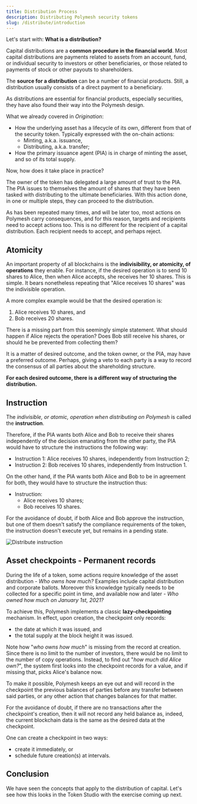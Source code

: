 ```yaml
---
title: Distribution Process
description: Distributing Polymesh security tokens
slug: /distribute/introduction
---
```


Let's start with: **What is a distribution?**

Capital distributions are a **common procedure in the financial world**. Most capital distributions are payments related to assets from an account, fund, or individual security to investors or other beneficiaries, or those related to payments of stock or other payouts to shareholders.

The **source for a distribution** can be a number of financial products. Still, a distribution usually consists of a direct payment to a beneficiary.

As distributions are essential for financial products, especially securities, they have also found their way into the Polymesh design.

What we already covered in _Origination_:

* How the underlying asset has a lifecycle of its own, different from that of the security token. Typically expressed with the on-chain actions:
    * Minting, a.k.a. issuance,
    * Distributing, a.k.a. transfer;
* How the primary issuance agent (PIA) is in charge of minting the asset, and so of its total supply.

Now, how does it take place in practice?

The owner of the token has delegated a large amount of trust to the PIA. The PIA issues to themselves the amount of shares that they have been tasked with distributing to the ultimate beneficiaries. With this action done, in one or multiple steps, they can proceed to the distribution.

As has been repeated many times, and will be later too, most actions on Polymesh carry consequences, and for this reason, targets and recipients need to accept actions too. This is no different for the recipient of a capital distribution. Each recipient needs to accept, and perhaps reject.

## Atomicity

An important property of all blockchains is the **indivisibility, or atomicity, of operations** they enable. For instance, if the desired operation is to send 10 shares to Alice, then when Alice accepts, she receives her 10 shares. This is simple. It bears nonetheless repeating that "Alice receives 10 shares" was the indivisible operation.

A more complex example would be that the desired operation is:

1. Alice receives 10 shares, and
2. Bob receives 20 shares.

There is a missing part from this seemingly simple statement. What should happen if Alice rejects the operation? Does Bob still receive his shares, or should he be prevented from collecting them?

It is a matter of desired outcome, and the token owner, or the PIA, may have a preferred outcome. Perhaps, giving a veto to each party is a way to record the consensus of all parties about the shareholding structure.

**For each desired outcome, there is a different way of structuring the distribution.**

## Instruction

The _indivisible, or atomic, operation when distributing on Polymesh_ is called the **instruction**.

Therefore, if the PIA wants both Alice and Bob to receive their shares independently of the decision emanating from the other party, the PIA would have to structure the instructions the following way:

* Instruction 1: Alice receives 10 shares, independently from Instruction 2;
* Instruction 2: Bob receives 10 shares, independently from Instruction 1.

On the other hand, if the PIA wants both Alice and Bob to be in agreement for both, they would have to structure the instruction thus:

* Instruction:
    * Alice receives 10 shares;
    * Bob receives 10 shares.

For the avoidance of doubt, if both Alice and Bob approve the instruction, but one of them doesn't satisfy the compliance requirements of the token, the instruction doesn't execute yet, but remains in a pending state.

![Distribute instruction](/images/distribution-instruction.png)

## Asset checkpoints - Permanent records

During the life of a token, some actions require knowledge of the asset distribution - _Who owns how much?_ Examples include capital distribution and corporate ballots. Moreover this knowledge typically needs to be collected for a specific point in time, and available now and later - _Who owned how much on January 1st, 2021?_

To achieve this, Polymesh implements a classic **lazy-checkpointing** mechanism. In effect, upon creation, the checkpoint only records:

* the date at which it was issued, and
* the total supply at the block height it was issued.

Note how "_who owns how much_" is missing from the record at creation. Since there is no limit to the number of investors, there would be no limit to the number of copy operations. Instead, to find out "_how much did Alice own?_", the system first looks into the checkpoint records for a value, and if missing that, picks Alice's balance now.

To make it possible, Polymesh keeps an eye out and will record in the checkpoint the previous balances of parties before any transfer between said parties, or any other action that changes balances for that matter.

For the avoidance of doubt, if there are no transactions after the checkpoint's creation, then it will not record any held balance as, indeed, the current blockchain data is the same as the desired data at the checkpoint.

One can create a checkpoint in two ways:

* create it immediately, or
* schedule future creation(s) at intervals.

## Conclusion

We have seen the concepts that apply to the distribution of capital. Let's see how this looks in the Token Studio with the exercise coming up next.
